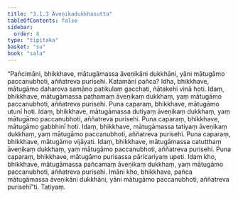 ```yaml
---
title: "3.1.3 Āveṇikadukkhasutta"
tableOfContents: false
sidebar:
  order: 8
type: "tipitaka"
basket: "su"
book: "sala"
---
```



<DynamicBreadcrumb />

<Division number="282" book="sala" bookNo="13" page="436">

<Paragraph number="1243" book="sala">
“Pañcimāni, bhikkhave, mātugāmassa āveṇikāni dukkhāni, yāni mātugāmo paccanubhoti, aññatreva purisehi. Katamāni pañca? Idha, bhikkhave, mātugāmo daharova samāno patikulaṃ gacchati, ñātakehi vinā hoti. Idaṃ, bhikkhave, mātugāmassa paṭhamaṃ āveṇikaṃ dukkhaṃ, yaṃ mātugāmo paccanubhoti, aññatreva purisehi. Puna caparaṃ, bhikkhave, mātugāmo utunī hoti. Idaṃ, bhikkhave, mātugāmassa dutiyaṃ āveṇikaṃ dukkhaṃ, yaṃ mātugāmo paccanubhoti, aññatreva purisehi. Puna caparaṃ, bhikkhave, mātugāmo gabbhinī hoti. Idaṃ, bhikkhave, mātugāmassa tatiyaṃ āveṇikaṃ dukkhaṃ, yaṃ mātugāmo paccanubhoti, aññatreva purisehi. Puna caparaṃ, bhikkhave, mātugāmo vijāyati. Idaṃ, bhikkhave, mātugāmassa catutthaṃ āveṇikaṃ dukkhaṃ, yaṃ mātugāmo paccanubhoti, aññatreva purisehi. Puna caparaṃ, bhikkhave, mātugāmo purisassa pāricariyaṃ upeti. Idaṃ kho, bhikkhave, mātugāmassa pañcamaṃ āveṇikaṃ dukkhaṃ, yaṃ mātugāmo paccanubhoti, aññatreva purisehi. Imāni kho, bhikkhave, pañca mātugāmassa āveṇikāni dukkhāni, yāni mātugāmo paccanubhoti, aññatreva purisehī”ti.

</Paragraph>
</Division>

<Paragraph number="1244" type="center" book="sala">
Tatiyaṃ.
</Paragraph>